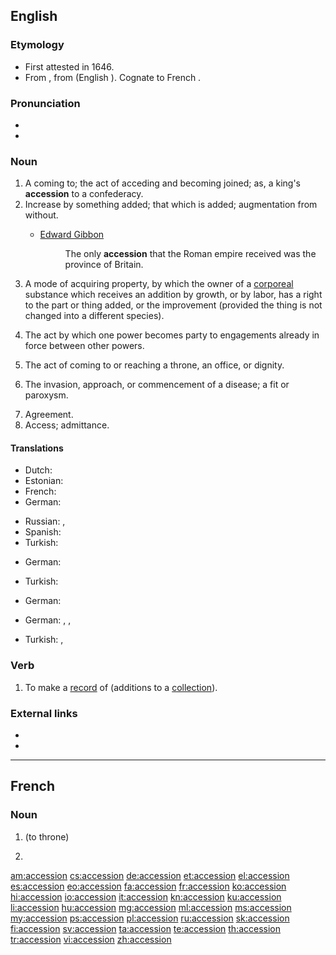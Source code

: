 ==English==

===Etymology===
* First attested in 1646.
* From {{etyl|la|en}} {{term|accessio|lang=la}}, from {{term|accedo|accēdō|lang=la}} (English {{term|accede|lang=en}}). Cognate to French {{term|accession|lang=fr}}.

===Pronunciation===
* {{audio|En-us-accession.ogg|audio (US)}}
* {{IPA|/æk.ˈsɛ.ʃən/}}

===Noun===
{{en-noun}}

# A coming to; the act of acceding and becoming joined; as, a king's '''accession''' to a confederacy.
# Increase by something added; that which is added; augmentation from without.
#* {{rfdate}} [[w:Edward Gibbon|Edward Gibbon]]
#*:The only '''accession''' that the Roman empire received was the province of Britain. 
# {{context|legal|lang=en}} A mode of acquiring property, by which the owner of a [[corporeal]] substance which receives an addition by growth, or by labor, has a right to the part or thing added, or the improvement (provided the thing is not changed into a different species).
# {{context|legal|lang=en}} The act by which one power becomes party to engagements already in force between other powers.
# The act of coming to or reaching a throne, an office, or dignity.
# {{context|medicine|lang=en}} The invasion, approach, or commencement of a disease; a fit or paroxysm.
# Agreement.
# Access; admittance.

====Translations====
{{trans-top|a coming to}}
* Dutch: {{t+|nl|toetreding|f}}
* Estonian: {{t-|et|ühinemine}}
* French: {{t+|fr|accession|f}}
* German: {{t-|de|Beitritt|m}}
{{trans-mid}}
* Russian: {{t+|ru|вступление|n|tr=vstuplénije|sc=Cyrl}}, {{t+|ru|присоединение|n|tr=prisojedinénije|sc=Cyrl}}
* Spanish: {{t+|es|ascenso|f}}
* Turkish: {{t+|tr|katılım}}
{{trans-bottom}}

{{trans-top|increase by something added}}
* German: {{t+|de|Zuwachs|m}}
{{trans-mid}}
* Turkish: {{t+|tr|artma}}
{{trans-bottom}}

{{trans-top|(legal) mode of acquiring property}}
* German: {{t-|de|Vermögenszuwachs|m}}
{{trans-mid}}
{{trans-bottom}}

{{trans-top|(legal) act by which one power becomes party to engagements already in force}}
{{trans-mid}}
{{trans-bottom}}

{{trans-top|act of coming to or reaching a throne, an office, or dignity}}
* German: {{t+|de|Antritt|m}}, {{t-|de|Besteigung|f}}, {{t-|de|Thronbesteigung|f}}
{{trans-mid}}
* Turkish: {{t-|tr|göreve gelme}}, {{t-|tr|tahta çıkma}}
{{trans-bottom}}

{{trans-top|(medicine) invasion, approach, or commencement of a disease}}
{{trans-mid}}
{{trans-bottom}}

===Verb===
{{en-verb}}

# {{context|transitive|lang=en}} To make a [[record]] of (additions to a [[collection]]).

===External links===
* {{R:OneLook}}
* {{R:Webster 1913}}

----

==French==

===Noun===
{{fr-noun|f}}

# {{l|en|accession}} (to throne)
# {{context|legal|lang=fr}} {{l|en|accession}}
#: {{usex|accession sociale à la propriété|t=assisted home-ownership scheme|lang=fr|inline=1}}

[[am:accession]]
[[cs:accession]]
[[de:accession]]
[[et:accession]]
[[el:accession]]
[[es:accession]]
[[eo:accession]]
[[fa:accession]]
[[fr:accession]]
[[ko:accession]]
[[hi:accession]]
[[io:accession]]
[[it:accession]]
[[kn:accession]]
[[ku:accession]]
[[li:accession]]
[[hu:accession]]
[[mg:accession]]
[[ml:accession]]
[[ms:accession]]
[[my:accession]]
[[ps:accession]]
[[pl:accession]]
[[ru:accession]]
[[sk:accession]]
[[fi:accession]]
[[sv:accession]]
[[ta:accession]]
[[te:accession]]
[[th:accession]]
[[tr:accession]]
[[vi:accession]]
[[zh:accession]]